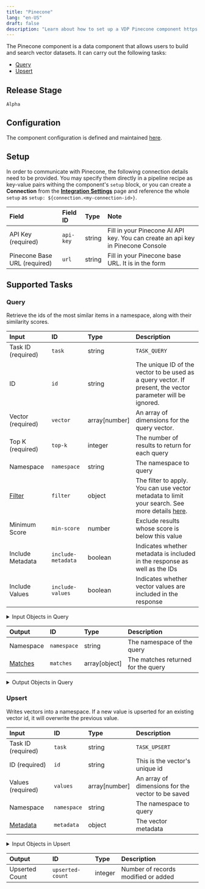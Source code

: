 ```yaml
---
title: "Pinecone"
lang: "en-US"
draft: false
description: "Learn about how to set up a VDP Pinecone component https://github.com/instill-ai/instill-core"
---
```


The Pinecone component is a data component that allows users to build and search vector datasets.
It can carry out the following tasks:

- [Query](#query)
- [Upsert](#upsert)



## Release Stage

`Alpha`



## Configuration

The component configuration is defined and maintained [here](https://github.com/instill-ai/component/blob/main/data/pinecone/v0/config/definition.json).




## Setup




In order to communicate with Pinecone, the following connection details need to be
provided. You may specify them directly in a pipeline recipe as key-value pairs
withing the component's `setup` block, or you can create a **Connection** from
the [**Integration Settings**](https://www.instill.tech/docs/vdp/integration)
page and reference the whole `setup` as `setup:
${connection.<my-connection-id>}`.

| Field | Field ID | Type | Note |
| :--- | :--- | :--- | :--- |
| API Key (required) | `api-key` | string | Fill in your Pinecone AI API key. You can create an api key in Pinecone Console  |
| Pinecone Base URL (required) | `url` | string | Fill in your Pinecone base URL. It is in the form  |






## Supported Tasks

### Query

Retrieve the ids of the most similar items in a namespace, along with their similarity scores.


| Input | ID | Type | Description |
| :--- | :--- | :--- | :--- |
| Task ID (required) | `task` | string | `TASK_QUERY` |
| ID | `id` | string | The unique ID of the vector to be used as a query vector. If present, the vector parameter will be ignored. |
| Vector (required) | `vector` | array[number] | An array of dimensions for the query vector. |
| Top K (required) | `top-k` | integer | The number of results to return for each query |
| Namespace | `namespace` | string | The namespace to query |
| [Filter](#filter) | `filter` | object | The filter to apply. You can use vector metadata to limit your search. See more details <a href="https://www.pinecone.io/docs/metadata-filtering/">here</a>. |
| Minimum Score | `min-score` | number | Exclude results whose score is below this value |
| Include Metadata | `include-metadata` | boolean | Indicates whether metadata is included in the response as well as the IDs |
| Include Values | `include-values` | boolean | Indicates whether vector values are included in the response |



<details>
<summary> Input Objects in Query</summary>





</details>







| Output | ID | Type | Description |
| :--- | :--- | :--- | :--- |
| Namespace | `namespace` | string | The namespace of the query |
| [Matches](#matches) | `matches` | array[object] | The matches returned for the query |




<details>
<summary> Output Objects in Query</summary>



#### Matches

| Field | Field ID | Type | Note |
| :--- | :--- | :--- | :--- |
| ID | `id` | string | The ID of the matched vector |
| [Metadata](#metadata) | `metadata` | object | Metadata |
| Score | `score` | number | A measure of similarity between this vector and the query vector. The higher the score, the more similar they are. |
| Values | `values` | array | Vector data values |







</details>






### Upsert

Writes vectors into a namespace. If a new value is upserted for an existing vector id, it will overwrite the previous value.


| Input | ID | Type | Description |
| :--- | :--- | :--- | :--- |
| Task ID (required) | `task` | string | `TASK_UPSERT` |
| ID (required) | `id` | string | This is the vector's unique id |
| Values (required) | `values` | array[number] | An array of dimensions for the vector to be saved |
| Namespace | `namespace` | string | The namespace to query |
| [Metadata](#metadata) | `metadata` | object | The vector metadata |



<details>
<summary> Input Objects in Upsert</summary>





</details>







| Output | ID | Type | Description |
| :--- | :--- | :--- | :--- |
| Upserted Count | `upserted-count` | integer | Number of records modified or added |










